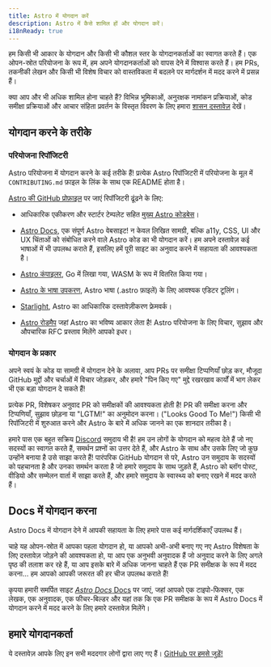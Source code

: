 ```yaml
---
title: Astro में योगदान करें
description: Astro में कैसे शामिल हों और योगदान करें।
i18nReady: true
---
```


हम किसी भी आकार के योगदान और किसी भी कौशल स्तर के योगदानकर्ताओं का स्वागत करते हैं। एक ओपन-स्रोत परियोजना के रूप में, हम अपने योगदानकर्ताओं को वापस देने में विश्वास करते हैं। हम PRs, तकनीकी लेखन और किसी भी विशेष विचार को वास्तविकता में बदलने पर मार्गदर्शन में मदद करने में प्रसन्न हैं।

क्या आप और भी अधिक शामिल होना चाहते हैं? विभिन्न भूमिकाओं, अनुरक्षक नामांकन प्रक्रियाओं, कोड समीक्षा प्रक्रियाओं और आचार संहिता प्रवर्तन के विस्तृत विवरण के लिए हमारा [शासन दस्तावेज़](https://github.com/withastro/.github/blob/main/GOVERNANCE.md) देखें।

## योगदान करने के तरीके

### परियोजना रिपॉजिटरी

Astro परियोजना में योगदान करने के कई तरीके हैं! प्रत्येक Astro रिपॉजिटरी में परियोजना के मूल में `CONTRIBUTING.md` फ़ाइल के लिंक के साथ एक README होता है।

[Astro की GitHub प्रोफ़ाइल](https://github.com/withastro) पर जाएं रिपॉजिटरी ढूंढने के लिए:

- आधिकारिक एकीकरण और स्टार्टर टेम्पलेट सहित [मुख्य Astro कोडबेस](https://github.com/withastro/astro)।

- [Astro Docs](https://github.com/withastro/docs), एक संपूर्ण Astro वेबसाइट! न केवल लिखित सामग्री, बल्कि a11y, CSS, UI और UX चिंताओं को संबोधित करने वाले Astro कोड का भी योगदान करें। हम अपने दस्तावेज़ कई भाषाओं में भी उपलब्ध कराते हैं, इसलिए हमें पूरी साइट का अनुवाद करने में सहायता की आवश्यकता है।

- [Astro कंपाइलर](https://github.com/withastro/compiler), Go में लिखा गया, WASM के रूप में वितरित किया गया।

- [Astro के भाषा उपकरण](https://github.com/withastro/language-tools), Astro भाषा (.astro फ़ाइलें) के लिए आवश्यक एडिटर टूलिंग।

- [Starlight](https://github.com/withastro/starlight), Astro का आधिकारिक दस्तावेज़ीकरण फ्रेमवर्क।

- [Astro रोडमैप](https://github.com/withastro/roadmap) जहां Astro का भविष्य आकार लेता है! Astro परियोजना के लिए विचार, सुझाव और औपचारिक RFC प्रस्ताव मिलेंगे आपको इधर।

### योगदान के प्रकार

अपने स्वयं के कोड या सामग्री में योगदान देने के अलावा, आप PRs पर समीक्षा टिप्पणियाँ छोड़ कर, मौजूदा GitHub मुद्दों और चर्चाओं में विचार जोड़कर, और हमारे "पिन किए गए" मुद्दे रखरखाव कार्यों में भाग लेकर भी एक बड़ा योगदान दे सकते हैं! 

प्रत्येक PR, विशेषकर अनुवाद PR को समीक्षकों की आवश्यकता होती है! PR की समीक्षा करना और टिप्पणियाँ, सुझाव छोड़ना या "LGTM!" का अनुमोदन करना। ("Looks Good To Me!") किसी भी रिपॉजिटरी में शुरुआत करने और Astro के बारे में अधिक जानने का एक शानदार तरीका है।

हमारे पास एक बहुत सक्रिय [Discord](https://astro.build/chat) समुदाय भी है! हम उन लोगों के योगदान को महत्व देते हैं जो नए सदस्यों का स्वागत करते हैं, समर्थन प्रश्नों का उत्तर देते हैं, और Astro के साथ और उसके लिए जो कुछ उन्होंने बनाया है उसे साझा करते हैं! पारंपरिक GitHub योगदान से परे, Astro उन समुदाय के सदस्यों को पहचानता है और उनका समर्थन करता है जो हमारे समुदाय के साथ जुड़ते हैं, Astro को ब्लॉग पोस्ट, वीडियो और सम्मेलन वार्ता में साझा करते हैं, और हमारे समुदाय के स्वास्थ्य को बनाए रखने में मदद करते हैं।

## Docs में योगदान करना

Astro Docs में योगदान देने में आपकी सहायता के लिए हमारे पास कई मार्गदर्शिकाएँ उपलब्ध हैं।

चाहे यह ओपन-स्रोत में आपका पहला योगदान हो, या आपको अभी-अभी बनाए गए नए Astro विशेषता के लिए दस्तावेज़ जोड़ने की आवश्यकता हो, या आप एक अनुभवी अनुवादक हैं जो अनुवाद करने के लिए अगले पृष्ठ की तलाश कर रहे हैं, या आप इसके बारे में अधिक जानना चाहते हैं एक PR समीक्षक के रूप में मदद करना... हम आपको आपकी जरूरत की हर चीज उपलब्ध कराते हैं!

कृपया हमारी समर्पित साइट [*Astro Docs* Docs](https://contribute.docs.astro.build) पर जाएं, जहां आपको एक टाइपो-फिक्सर, एक लेखक, एक अनुवादक, एक फीचर-बिल्डर और यहां तक कि एक PR समीक्षक के रूप में Astro Docs में योगदान करने में मदद करने के लिए हमारे दस्तावेज़ मिलेंगे।

## हमारे योगदानकर्ता

ये दस्तावेज़ आपके लिए इन सभी मददगार लोगों द्वारा लाए गए हैं। [GitHub पर हमसे जुड़ें!](https://github.com/withastro/docs)

<ContributorList githubRepo="withastro/docs" />
